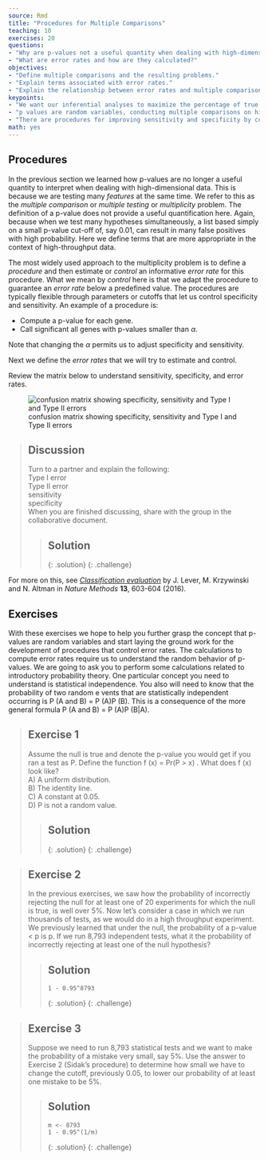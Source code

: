 ```yaml
---
source: Rmd
title: "Procedures for Multiple Comparisons"
teaching: 10
exercises: 20
questions:
- "Why are p-values not a useful quantity when dealing with high-dimensional data?"
- "What are error rates and how are they calculated?"
objectives:
- "Define multiple comparisons and the resulting problems."
- "Explain terms associated with error rates."
- "Explain the relationship between error rates and multiple comparisons."
keypoints:
- "We want our inferential analyses to maximize the percentage of true positives (sensitivity) and true negatives (specificity)"
- "p values are random variables, conducting multiple comparisons on high throughput data can produce a large number of false positives (Type 1 errors) simply by chance."
- "There are procedures for improving sensitivity and specificity by controlling error rates below a predefined value."
math: yes
---
```


## Procedures

In the previous section we learned how p-values are no longer a useful quantity 
to interpret when dealing with high-dimensional data. This is because we are 
testing many _features_ at the same time. We refer to this as the 
_multiple comparison_ or _multiple testing_ or _multiplicity_ problem. The 
definition of a p-value does not provide a useful quantification here. Again, 
because when we test many hypotheses simultaneously, a list based simply on a 
small p-value cut-off of, say 0.01, can result in many false positives with high 
probability. Here we define terms that are more appropriate in the context of 
high-throughput data.

The most widely used approach to the multiplicity problem is to define a 
_procedure_ and then estimate or _control_ an informative _error rate_ for this 
procedure. What we mean by _control_ here is that we adapt the procedure to 
guarantee an _error rate_ below a predefined value. The procedures are typically 
flexible through parameters or cutoffs that let us control specificity and 
sensitivity. An example of a procedure is: 

* Compute a p-value for each gene.
* Call significant all genes with p-values smaller than $\alpha$.

Note that changing the $\alpha$ permits us to adjust specificity and 
sensitivity. 

Next we define the _error rates_  that we will try to estimate and control.

Review the matrix below to understand sensitivity, specificity, and error rates.

![confusion matrix showing specificity, sensitivity and Type I and Type II errors](../fig/confusion-matrix-1.png)

> ## Discussion
> Turn to a partner and explain the following:  
> Type I error  
> Type II error  
> sensitivity  
> specificity  
> When you are finished discussing, share with the group in the collaborative
> document.
>
> > ## Solution
> >
> > 
> {: .solution}
{: .challenge}

For more on this, see [<i>Classification evaluation</i>](https://www.nature.com/articles/nmeth.3945) by J. Lever, 
M. Krzywinski and N. Altman in <i>Nature Methods</i> <b>13</b>, 603-604 (2016).

## Exercises
With these exercises we hope to help you further grasp the concept that p-values 
are random variables and start laying the ground work for the development of 
procedures that control error rates. The calculations to compute error rates 
require us to understand the random behavior of p-values.
We are going to ask you to perform some calculations related to introductory 
probability theory. One particular concept you need to understand is statistical 
independence. You also will need to know that the probability of two random e
vents that are statistically independent occurring is P (A and B) = P (A)P (B). 
This is a consequence of the more general formula P (A and B) = P (A)P (B|A).

> ## Exercise 1
> Assume the null is true and denote the p-value you would get if you ran a test
> as P. Define the function f (x) = Pr(P > x) . What does f (x) look like?   
> A) A uniform distribution.  
> B) The identity line.  
> C) A constant at 0.05.  
> D) P is not a random value.
> 
> > ## Solution
> > 
> {: .solution}
{: .challenge}

> ## Exercise 2
> In the previous exercises, we saw how the probability of incorrectly rejecting
> the null for at least one of 20 experiments for which the null is true, is 
> well over 5%. Now let’s consider a case in which we run thousands of tests, as 
> we would do in a high throughput experiment.
> We previously learned that under the null, the probability of a p-value < p is 
> p. If we run 8,793 independent tests, what it the probability of incorrectly 
> rejecting at least one of the null hypothesis?
> 
> > ## Solution
> > `1 - 0.95^8793`
> >
> {: .solution}
{: .challenge}

> ## Exercise 3
> Suppose we need to run 8,793 statistical tests and we want to make the 
> probability of a mistake very small, say 5%. Use the answer to Exercise 2 
> (Sidak's procedure) to determine how small we have to change the cutoff, 
> previously 0.05, to lower our probability of at least one mistake to be 5%.
> 
> > ## Solution
> > `m <- 8793`  
> > `1 - 0.95^(1/m)`
> >
> {: .solution}
{: .challenge}
